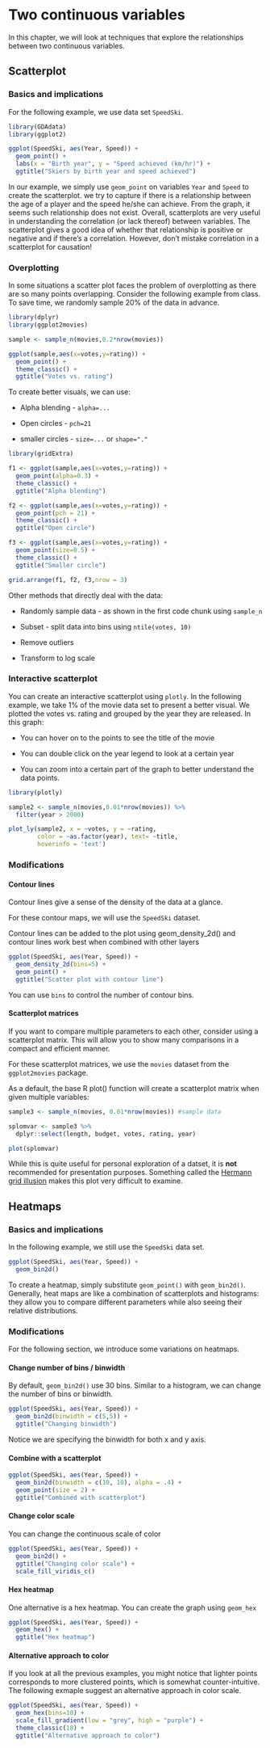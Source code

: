 # Two continuous variables

In this chapter, we will look at techniques that explore the relationships between two continuous variables.

## Scatterplot

### Basics and implications

For the following example, we use data set `SpeedSki`. 

```r
library(GDAdata)
library(ggplot2)

ggplot(SpeedSki, aes(Year, Speed)) + 
  geom_point() +
  labs(x = "Birth year", y = "Speed achieved (km/hr)") +
  ggtitle("Skiers by birth year and speed achieved")
```

In our example, we simply use `geom_point` on variables `Year` and `Speed` to create the scatterplot. we try to capture if there is a relationship between the age of a player and the speed he/she can achieve. From the graph, it seems such relationship does not exist. Overall, scatterplots are very useful in understanding the correlation (or lack thereof) between variables. The scatterplot gives a good idea of whether that relationship is positive or negative and if there’s a correlation. However, don’t mistake correlation in a scatterplot for causation!

### Overplotting

In some situations a scatter plot faces the problem of overplotting as there are so many points overlapping. Consider the following example from class. To save time, we randomly sample 20% of the data in advance.

```r
library(dplyr)
library(ggplot2movies)

sample <- sample_n(movies,0.2*nrow(movies))

ggplot(sample,aes(x=votes,y=rating)) +
  geom_point() +
  theme_classic() +
  ggtitle("Votes vs. rating")
```

To create better visuals, we can use:

* Alpha blending - `alpha=...`

* Open circles - `pch=21`

* smaller circles - `size=...` or `shape="."`

```r
library(gridExtra)

f1 <- ggplot(sample,aes(x=votes,y=rating)) +
  geom_point(alpha=0.3) +
  theme_classic() +
  ggtitle("Alpha blending")

f2 <- ggplot(sample,aes(x=votes,y=rating)) +
  geom_point(pch = 21) +
  theme_classic() +
  ggtitle("Open circle")

f3 <- ggplot(sample,aes(x=votes,y=rating)) +
  geom_point(size=0.5) +
  theme_classic() +
  ggtitle("Smaller circle")

grid.arrange(f1, f2, f3,nrow = 3)
```

Other methods that directly deal with the data:

* Randomly sample data - as shown in the first code chunk using `sample_n`

* Subset - split data into bins using `ntile(votes, 10)`

* Remove outliers 

* Transform to log scale

### Interactive scatterplot

You can create an interactive scatterplot using `plotly`. In the following example, we take 1% of the movie data set to present a better visual. We plotted the votes vs. rating and grouped by the year they are released. In this graph:

* You can hover on to the points to see the title of the movie

* You can double click on the year legend to look at a certain year

* You can zoom into a certain part of the graph to better understand the data points.
```r
library(plotly)

sample2 <- sample_n(movies,0.01*nrow(movies)) %>%
  filter(year > 2000)

plot_ly(sample2, x = ~votes, y = ~rating,
        color = ~as.factor(year), text= ~title,
        hoverinfo = 'text') 

```
### Modifications

#### Contour lines

Contour lines give a sense of the density of the data at a glance.

For these contour maps, we will use the `SpeedSki` dataset.

Contour lines can be added to the plot using geom_density_2d() and contour lines work best when combined with other layers

```r
ggplot(SpeedSki, aes(Year, Speed)) + 
  geom_density_2d(bins=5) +
  geom_point() +
  ggtitle("Scatter plot with contour line")
```

You can use `bins` to control the number of contour bins.

#### Scatterplot matrices

If you want to compare multiple parameters to each other, consider using a scatterplot matrix. This will allow you to show many comparisons in a compact and efficient manner.

For these scatterplot matrices, we use the `movies` dataset from the `ggplot2movies` package.

As a default, the base R plot() function will create a scatterplot matrix when given multiple variables:

```r
sample3 <- sample_n(movies, 0.01*nrow(movies)) #sample data

splomvar <- sample3 %>% 
  dplyr::select(length, budget, votes, rating, year)

plot(splomvar)
```

While this is quite useful for personal exploration of a datset, it is **not** recommended for presentation purposes. Something called the [Hermann grid illusion](https://en.wikipedia.org/wiki/Grid_illusion){target="_blank"} makes this plot very difficult to examine.


## Heatmaps

### Basics and implications 

In the following example, we still use the `SpeedSki` data set.

```r
ggplot(SpeedSki, aes(Year, Speed)) + 
  geom_bin2d() 
```

To create a heatmap, simply substitute `geom_point()` with `geom_bin2d()`. Generally, heat maps are like a combination of scatterplots and histograms: they allow you to compare different parameters while also seeing their relative distributions.

### Modifications

For the following section, we introduce some variations on heatmaps.

#### Change number of bins / binwidth

By default, `geom_bin2d()` use 30 bins. Similar to a histogram, we can change the number of bins or binwidth.

```r
ggplot(SpeedSki, aes(Year, Speed)) + 
  geom_bin2d(binwidth = c(5,5)) +
  ggtitle("Changing binwidth")
```

Notice we are specifying the binwidth for both x and y axis.

#### Combine with a scatterplot

```r
ggplot(SpeedSki, aes(Year, Speed)) +
  geom_bin2d(binwidth = c(10, 10), alpha = .4) + 
  geom_point(size = 2) +
  ggtitle("Combined with scatterplot")
```

#### Change color scale

You can change the continuous scale of color 

```r
ggplot(SpeedSki, aes(Year, Speed)) + 
  geom_bin2d() +
  ggtitle("Changing color scale") + 
  scale_fill_viridis_c()
```

#### Hex heatmap

One alternative is a hex heatmap. You can create the graph using `geom_hex`

```r
ggplot(SpeedSki, aes(Year, Speed)) + 
  geom_hex() +
  ggtitle("Hex heatmap")
```

#### Alternative approach to color

If you look at all the previous examples, you might notice that lighter points corresponds to more clustered points, which is somewhat counter-intuitive. The following exmaple suggest an alternative approach in color scale.

```r
ggplot(SpeedSki, aes(Year, Speed)) + 
  geom_hex(bins=10) +
  scale_fill_gradient(low = "grey", high = "purple") +  
  theme_classic(18) +
  ggtitle("Alternative approach to color")
```